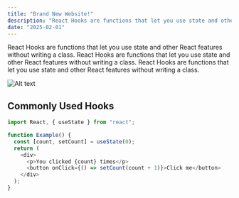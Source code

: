 ```yaml
---
title: "Brand New Website!"
description: "React Hooks are functions that let you use state and other React features without writing a class. React Hooks are functions that let you use state and other React features without writing a class. React Hooks are functions that let you use state and other React features without writing a class."
date: "2025-02-01"
---
```


React Hooks are functions that let you use state and other React features without writing a class.
React Hooks are functions that let you use state and other React features without writing a class. React Hooks are functions that let you use state and other React features without writing a class.

![Alt text](/assets/projects/thumbnails/coindeno.webp)

## Commonly Used Hooks

```javascript
import React, { useState } from "react";

function Example() {
  const [count, setCount] = useState(0);
  return (
    <div>
      <p>You clicked {count} times</p>
      <button onClick={() => setCount(count + 1)}>Click me</button>
    </div>
  );
}
```
